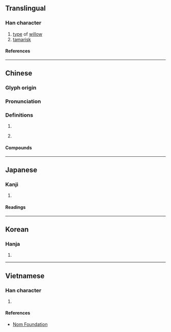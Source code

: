 {{also|柽}}
{{character info/new}}
==Translingual==

===Han character===
{{Han char|rn=75|rad=木|as=13|sn=17|four=46914|canj=DSRG|ids=⿰木聖}}

# [[type]] of [[willow]]
# [[tamarisk]]

====References====
{{Han ref|kx=0556.180|dkj=15650|dj=0945.340|hdz=21299.030|uh=6A89}}

----

==Chinese==
{{zh-forms|s=柽}}

===Glyph origin===
{{Han etym}}

===Pronunciation===
{{zh-pron
|m=chēng
|c=cing1
|mc=y
|oc=y
|cat=n
}}

===Definitions===
{{zh-hanzi}}

# {{zh-synonym|檉柳}}
# {{lb|zh|historical}} {{n-g|A place name.}}

====Compounds====
{{zh-der|檉柏|檉柳}}

----

==Japanese==

===Kanji===
{{ja-kanji|grade=|rs=木13}}

# {{defn|lang=ja|sort=木13}}

====Readings====
{{ja-readings
|on=てい, ちょう
|kun=かわらやなぎ
}}

----

==Korean==

===Hanja===
{{ko-hanja|정}}

# {{defn|lang=ko|sort=木13}}

----

==Vietnamese==

===Han character===
{{vi-readings|rs=木13|reading=sanh}}

# {{defn|lang=vi|sort=木13}}

====References====
* [http://nomfoundation.org/common/nom_details.php?codepoint=6a89 Nom Foundation]